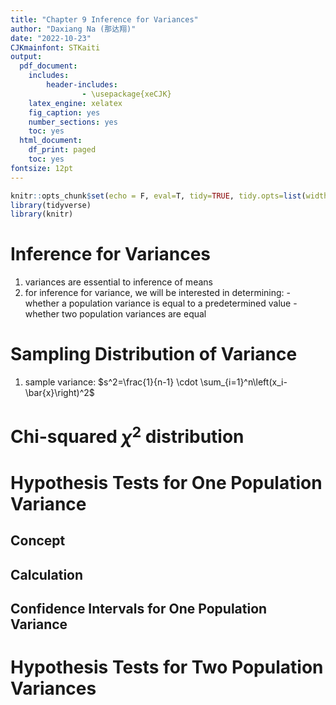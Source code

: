 ```yaml
---
title: "Chapter 9 Inference for Variances"
author: "Daxiang Na (那达翔)"
date: "2022-10-23"
CJKmainfont: STKaiti
output: 
  pdf_document: 
    includes:
        header-includes:
                - \usepackage{xeCJK}
    latex_engine: xelatex
    fig_caption: yes
    number_sections: yes
    toc: yes
  html_document:
    df_print: paged
    toc: yes
fontsize: 12pt
---
```


```r
knitr::opts_chunk$set(echo = F, eval=T, tidy=TRUE, tidy.opts=list(width.cutoff=70))
library(tidyverse)
library(knitr)
```

# Inference for Variances

1.   variances are essential to inference of means
2.   for inference for variance, we will be interested in determining:
    -   whether a population variance is equal to a predetermined value
    -   whether two population variances are equal

# Sampling Distribution of Variance

1. sample variance: $s^2=\frac{1}{n-1} \cdot \sum_{i=1}^n\left(x_i-\bar{x}\right)^2$




# Chi-squared $\chi^2$ distribution

# Hypothesis Tests for One Population Variance

## Concept

## Calculation

## Confidence Intervals for One Population Variance

# Hypothesis Tests for Two Population Variances
